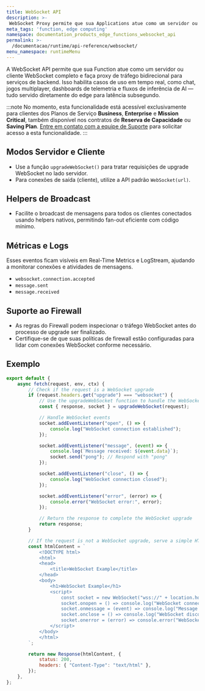 ```yaml
---
title: WebSocket API
description: >-
 WebSocket Proxy permite que sua Applications atue como um servidor ou cliente WebSocket completo e faça proxy de tráfego bidirecional para serviços de backend.
meta_tags: 'function, edge computing'
namespace: documentation_products_edge_functions_websocket_api
permalink: >-
  /documentacao/runtime/api-reference/websocket/
menu_namespace: runtimeMenu
---
```


A WebSocket API permite que sua Function atue como um servidor ou cliente WebSocket completo e faça proxy de tráfego bidirecional para serviços de backend. Isso habilita casos de uso em tempo real, como chat, jogos multiplayer, dashboards de telemetria e fluxos de inferência de AI — tudo servido diretamente do edge para latência subsegundo.

:::note
No momento, esta funcionalidade está acessível exclusivamente para clientes dos Planos de Serviço **Business**, **Enterprise** e **Mission Critical**, também disponível nos contratos de **Reserva de Capacidade** ou **Saving Plan**. [Entre em contato com a equipe de Suporte](https://tickets.azion.com/en/support/loginen/support/login/new) para solicitar acesso a esta funcionalidade.
:::

## Modos Servidor e Cliente

- Use a função `upgradeWebSocket()` para tratar requisições de upgrade WebSocket no lado servidor.
- Para conexões de saída (cliente), utilize a API padrão `WebSocket(url)`.

## Helpers de Broadcast

- Facilite o broadcast de mensagens para todos os clientes conectados usando helpers nativos, permitindo fan-out eficiente com código mínimo.

## Métricas e Logs

Esses eventos ficam visíveis em Real-Time Metrics e LogStream, ajudando a monitorar conexões e atividades de mensagens.

- `websocket.connection.accepted`
- `message.sent`
- `message.received`

## Suporte ao Firewall

- As regras do Firewall podem inspecionar o tráfego WebSocket antes do processo de upgrade ser finalizado.
- Certifique-se de que suas políticas de firewall estão configuradas para lidar com conexões WebSocket conforme necessário.

## Exemplo

```javascript
export default {
    async fetch(request, env, ctx) {
        // Check if the request is a WebSocket upgrade
        if (request.headers.get("upgrade") === "websocket") {
            // Use the upgradeWebSocket function to handle the WebSocket upgrade
            const { response, socket } = upgradeWebSocket(request);

            // Handle WebSocket events
            socket.addEventListener("open", () => {
                console.log("WebSocket connection established");
            });

            socket.addEventListener("message", (event) => {
                console.log(`Message received: ${event.data}`);
                socket.send("pong"); // Respond with "pong"
            });

            socket.addEventListener("close", () => {
                console.log("WebSocket connection closed");
            });

            socket.addEventListener("error", (error) => {
                console.error("WebSocket error:", error);
            });

            // Return the response to complete the WebSocket upgrade
            return response;
        }

        // If the request is not a WebSocket upgrade, serve a simple HTML page
        const htmlContent = `
            <!DOCTYPE html>
            <html>
            <head>
                <title>WebSocket Example</title>
            </head>
            <body>
                <h1>WebSocket Example</h1>
                <script>
                    const socket = new WebSocket("wss://" + location.host);
                    socket.onopen = () => console.log("WebSocket connected");
                    socket.onmessage = (event) => console.log("Message from server:", event.data);
                    socket.onclose = () => console.log("WebSocket disconnected");
                    socket.onerror = (error) => console.error("WebSocket error:", error);
                </script>
            </body>
            </html>
        `;

        return new Response(htmlContent, {
            status: 200,
            headers: { "Content-Type": "text/html" },
        });
    },
};
```
